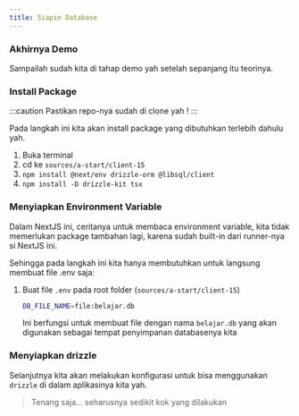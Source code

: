 ```yaml
---
title: Siapin Database
---
```


### Akhirnya Demo

Sampailah sudah kita di tahap demo yah setelah sepanjang itu teorinya.

### Install Package

:::caution
Pastikan repo-nya sudah di clone yah !
:::

Pada langkah ini kita akan install package yang dibutuhkan terlebih dahulu yah.

1. Buka terminal
1. cd ke `sources/a-start/client-15`
1. `npm install @next/env drizzle-orm @libsql/client`
1. `npm install -D drizzle-kit tsx`

### Menyiapkan Environment Variable

Dalam NextJS ini, ceritanya untuk membaca environment variable, kita tidak memerlukan package tambahan lagi, karena sudah built-in dari runner-nya si NextJS ini.

Sehingga pada langkah ini kita hanya membutuhkan untuk langsung membuat file .env saja:

1. Buat file `.env` pada root folder (`sources/a-start/client-15`)

   ```sh
   DB_FILE_NAME=file:belajar.db
   ```

   Ini berfungsi untuk membuat file dengan nama `belajar.db` yang akan digunakan sebagai tempat penyimpanan databasenya kita

### Menyiapkan drizzle

Selanjutnya kita akan melakukan konfigurasi untuk bisa menggunakan `drizzle` di dalam aplikasinya kita yah.

> Tenang saja... seharusnya sedikit kok yang dilakukan
